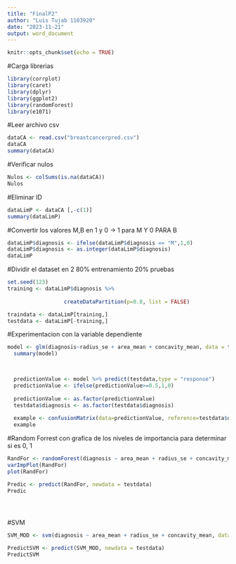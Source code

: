 ---
title: "FinalP2"
author: "Luis Tujab 1103920"
date: "2023-11-21"
output: word_document
---

```{r setup, include=FALSE}
knitr::opts_chunk$set(echo = TRUE)
```

#Carga librerias
```{r}
library(corrplot)
library(caret)
library(dplyr)
library(ggplot2)
library(randomForest)
library(e1071)
```

#Leer archivo csv
```{r}
dataCA <- read.csv("breastcancerpred.csv")
dataCA
summary(dataCA)

```
#Verificar nulos 
```{r}
Nulos <- colSums(is.na(dataCA))
Nulos
```
#Eliminar ID 
```{r}
dataLimP <- dataCA [,-c(1)]
summary(dataLimP)
```



#Convertir los valores M,B en 1 y 0 -> 1 para M Y 0 PARA B 
```{r}
dataLimP$diagnosis <- ifelse(dataLimP$diagnosis == "M",1,0)
dataLimP$diagnosis <- as.integer(dataLimP$diagnosis)
dataLimP
```


#Dividir el dataset en 2 80% entrenamiento 20% pruebas 
```{r}
set.seed(123)
training <- dataLimP$diagnosis %>%
  
                  createDataPartition(p=0.8, list = FALSE)

traindata <- dataLimP[training,]
testdata <- dataLimP[-training,]

```
#Experimentacion con la variable dependiente 
```{r}
model <- glm(diagnosis~radius_se + area_mean + concavity_mean, data = traindata, family= )
  summary(model)

  
```
```{r}
  predictionValue <- model %>% predict(testdata,type = "response")
  predictionValue <- ifelse(predictionValue>=0.5,1,0)
  
  predictionValue <- as.factor(predictionValue)
  testdata$diagnosis <- as.factor(testdata$diagnosis)
  
  example <- confusionMatrix(data=predictionValue, reference=testdata$diagnosis, mode="everything")
  example
```
#Random Forrest con grafica de los niveles de importancia para determinar si es 0, 1
```{r}
RandFor <- randomForest(diagnosis ~ area_mean + radius_se + concavity_mean + smoothness_mean + radius_mean, data= traindata)
varImpPlot(RandFor)
plot(RandFor)

```
```{r}
Predic <- predict(RandFor, newdata = testdata)
Predic





```


#SVM 
```{r}

SVM_MOD <- svm(diagnosis ~ area_mean + radius_se + concavity_mean, data = traindata, kernel = "linear") 

```
```{r}
PredictSVM <- predict(SVM_MOD, newdata = testdata)
PredictSVM
```

